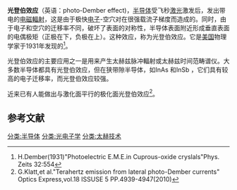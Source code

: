 '''光登伯效应'''（英语：photo-Dember effect)，[[半导体|半导体]]受飞秒[[激光|激光]]激发后，发出带电的[[电磁輻射|电磁輻射]]，这是由于极快[[电子|电子]]-空穴对在很强载流子梯度而造成的。同时，由于电子和空穴的迁移率不同，破坏了表面的对称性，半导体表面附近形成垂直表面的电偶极矩（正极在下，负极在上）。这种效应，称为光登伯效应。它是[[美国|美国]]物理学家{{link-en|亨利·登伯|Harry Dember}}于1931年发现的<ref>H.Dember(1931)"Photoelectric E.M.E.in Cuprous-oxide cryslals"Phys. Zeits 32:554</ref>。

光登伯效应的主要应用之一是用来产生太赫兹脉冲輻射或太赫兹时间范畴谱仪。大多数半导体都具有光登伯效应，但在狭带隙半导体，如InAs 和InSb ，它们具有较高的电子迁移率，而光登伯效应较强。

近来已有人能做出与激化面平行的极化面光登伯效应<ref>G.Klatt,et al."Terahertz emission from lateral photo-Dember currents" Optics Express,vol.18 ISSUSE 5 PP.4939-4947(2010)</ref>。

==参考文献==
{{reflist}}

[[分类:半导体|分类:半导体]]
[[分类:光电子学|分类:光电子学]]
[[分类:太赫技术|分类:太赫技术]]